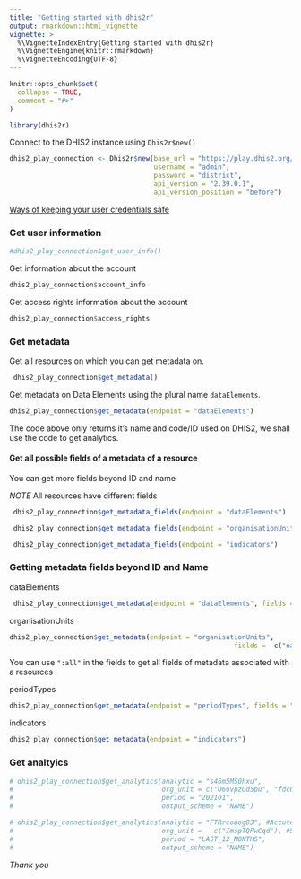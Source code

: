 ```yaml
---
title: "Getting started with dhis2r"
output: rmarkdown::html_vignette
vignette: >
  %\VignetteIndexEntry{Getting started with dhis2r}
  %\VignetteEngine{knitr::rmarkdown}
  %\VignetteEncoding{UTF-8}
---
```


```r
knitr::opts_chunk$set(
  collapse = TRUE,
  comment = "#>"
)
```

```r
library(dhis2r)
```


Connect to the DHIS2 instance using `Dhis2r$new()`

```r
dhis2_play_connection <- Dhis2r$new(base_url = "https://play.dhis2.org/", 
                                    username = "admin",
                                    password = "district",
                                    api_version = "2.39.0.1",
                                    api_version_position = "before")
```

[Ways of keeping your user credentials safe](https://solutions.posit.co/connections/db/best-practices/managing-credentials/)


### Get user information

```r
#dhis2_play_connection$get_user_info()
```

 Get information about the account 

```r
dhis2_play_connection$account_info
```

 Get access rights information about the account 
```r
dhis2_play_connection$access_rights
```


### Get metadata

 Get all resources on which you can get metadata on.

```r
 dhis2_play_connection$get_metadata()

```
 Get metadata on Data Elements using the plural name `dataElements`.

```r
dhis2_play_connection$get_metadata(endpoint = "dataElements")

```
The code above only returns it's name and code/ID used on DHIS2, we shall use the code to get analytics.

#### Get all possible fields of a metadata of a resource

You can get more fields beyond ID and name 

*NOTE* All resources have different fields 

```r
 dhis2_play_connection$get_metadata_fields(endpoint = "dataElements")

```


```r
 dhis2_play_connection$get_metadata_fields(endpoint = "organisationUnits")

```


```r
 dhis2_play_connection$get_metadata_fields(endpoint = "indicators")
```

### Getting metadata fields beyond ID and Name

dataElements

```r
 dhis2_play_connection$get_metadata(endpoint = "dataElements", fields = c("name","id","aggregationType"))

```

organisationUnits

```r
dhis2_play_connection$get_metadata(endpoint = "organisationUnits",
                                                        fields =  c("name","id", "level"))

```

You can use `":all"` in the fields to get all fields of metadata associated with a resources

periodTypes

```r
dhis2_play_connection$get_metadata(endpoint = "periodTypes", fields = ":all")
```

indicators

```r
dhis2_play_connection$get_metadata(endpoint = "indicators")
```

### Get analtyics

```r
# dhis2_play_connection$get_analytics(analytic = "s46m5MS0hxu",
#                                     org_unit = c("O6uvpzGd5pu", "fdc6uOvgoji"),
#                                     period = "202101",
#                                     output_scheme = "NAME")

```

```r
# dhis2_play_connection$get_analytics(analytic = "FTRrcoaog83", #Accute Flaccid Paralysis (Deaths < 5 yrs)
#                                     org_unit =   c("ImspTQPwCqd"), #Sierra Leone (National level)
#                                     period = "LAST_12_MONTHS",
#                                     output_scheme = "NAME")

```

*Thank you*
